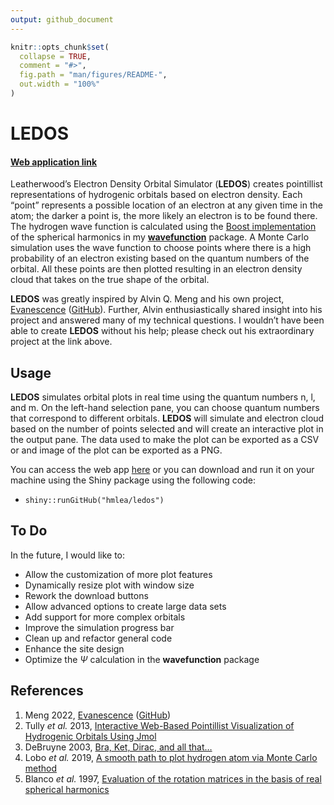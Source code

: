 ```yaml
---
output: github_document
---
```


<!-- README.md is generated from README.Rmd. Please edit that file -->

```r
knitr::opts_chunk$set(
  collapse = TRUE,
  comment = "#>",
  fig.path = "man/figures/README-",
  out.width = "100%"
)
```

# LEDOS

<!-- badges: start -->

<!-- badges: end -->

#### [Web application link](https://hmlea.shinyapps.io/ledos/)

Leatherwood's Electron Density Orbital Simulator (**LEDOS**) creates pointillist representations of hydrogenic orbitals based on electron density. Each "point" represents a possible location of an electron at any given time in the atom; the darker a point is, the more likely an electron is to be found there. The hydrogen wave function is calculated using the [Boost implementation](https://www.boost.org/doc/libs/1_80_0/libs/math/doc/html/math_toolkit/sf_poly/sph_harm.html) of the spherical harmonics in my [**wavefunction**](https://github.com/hmlea/wavefunction) package. A Monte Carlo simulation uses the wave function to choose points where there is a high probability of an electron existing based on the quantum numbers of the orbital. All these points are then plotted resulting in an electron density cloud that takes on the true shape of the orbital.

**LEDOS** was greatly inspired by Alvin Q. Meng and his own project, [Evanescence](https://al2me6.github.io/evanescence) ([GitHub](https://github.com/al2me6/evanescence)). Further, Alvin enthusiastically shared insight into his project and answered many of my technical questions. I wouldn't have been able to create **LEDOS** without his help; please check out his extraordinary project at the link above.

## Usage

**LEDOS** simulates orbital plots in real time using the quantum numbers n, l, and m. On the left-hand selection pane, you can choose quantum numbers that correspond to different orbitals. **LEDOS** will simulate and electron cloud based on the number of points selected and will create an interactive plot in the output pane. The data used to make the plot can be exported as a CSV or and image of the plot can be exported as a PNG.

You can access the web app [here](https://hmlea.shinyapps.io/ledos/) or you can download and run it on your machine using the Shiny package using the following code:

-   `shiny::runGitHub("hmlea/ledos")`

## To Do

In the future, I would like to:

-   Allow the customization of more plot features
-   Dynamically resize plot with window size
-   Rework the download buttons
-   Allow advanced options to create large data sets
-   Add support for more complex orbitals
-   Improve the simulation progress bar
-   Clean up and refactor general code
-   Enhance the site design
-   Optimize the $\Psi$ calculation in the **wavefunction** package

## References

1.    Meng 2022, [Evanescence](https://al2me6.github.io/evanescence) ([GitHub](https://github.com/al2me6/evanescence))
2.    Tully *et al.* 2013, [Interactive Web-Based Pointillist Visualization of Hydrogenic Orbitals Using Jmol](https://doi.org/10.1021/ed300393s)
3.    DeBruyne 2003, [Bra, Ket, Dirac, and all that...](https://faculty.washington.edu/seattle/physics441/441xxxindex.html)
4.    Lobo *et al.* 2019, [A smooth path to plot hydrogen atom via Monte Carlo method](https://doi.org/10.1590/1806-9126-RBEF-2019-0073)
5.    Blanco *et al.* 1997, [Evaluation of the rotation matrices in the basis of real spherical harmonics](https://doi.org/10.1016/S0166-1280(97)00185-1)


